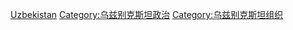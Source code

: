 [[Category:亚洲各国政治组织|Uzbekistan]]
[[Category:乌兹别克斯坦政治|Category:乌兹别克斯坦政治]]
[[Category:乌兹别克斯坦组织|Category:乌兹别克斯坦组织]]